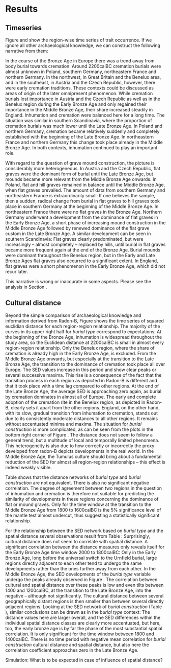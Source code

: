 # Results {#results}

## Timeseries

Figure \ref{development_burial_type} and \ref{development_burial_construction} show the region-wise time series of trait occurrence. If we ignore all other archaeological knowledge, we can construct the following narrative from them: \newline

In the course of the Bronze Age in Europe there was a trend away from body burial towards cremation. Around 2200calBC cremation burials were almost unknown in Poland, southern Germany, northeastern France and northern Germany. In the northwest, in Great Britain and the Benelux area, and in the southeast, in Austria and the Czech Republic, however, there were early cremation traditions. These contexts could be discussed as areas of origin of the later omnipresent phenomenon. While cremation burials lost importance in Austria and the Czech Republic as well as in the Benelux region during the Early Bronze Age and only regained their importance in the Middle Bronze Age, their share increased steadily in England. Inhumation and cremation were balanced here for a long time. The situation was similar in southern Scandinavia, where the proportion of cremation burials was much lower until the Late Bronze Age. In Poland and northern Germany, cremation became relatively suddenly and completely established with the beginning of the Late Bronze Age. In northeastern France and northern Germany this change took place already in the Middle Bronze Age. In both contexts, inhumation continued to play an important role.

With regard to the question of grave mound construction, the picture is considerably more heterogeneous. In Austria and the Czech Republic, flat graves were the dominant form of burial until the Late Bronze Age, but mounds became more relevant from the Middle Bronze Age onwards. In Poland, flat and hill graves remained in balance until the Middle Bronze Age, when flat graves prevailed. The amount of data from southern Germany and northeastern France is extraordinarily small: If one believes the sample, then a sudden, radical change from burial in flat graves to hill graves took place in southern Germany at the beginning of the Middle Bronze Age. In northeastern France there were no flat graves in the Bronze Age. Northern Germany underwent a development from the dominance of flat graves in the Early Bronze Age, a short phase of increasing mound construction in the Middle Bronze Age followed by renewed dominance of the flat grave custom in the Late Bronze Age. A similar development can be seen in southern Scandinavia: Flat graves clearly predominated, but were increasingly -- almost completely -- replaced by hills, until burial in flat graves became more frequent again at the end of the Bronze Age. Burial mounds were dominant throughout the Benelux region, but in the Early and Late Bronze Ages flat graves also occurred to a significant extent. In England, flat graves were a short phenomenon in the Early Bronze Age, which did not recur later. \newline

This narrative is wrong or inaccurate in some aspects. Please see the analysis in Section \ref{time-series-discussion}.

## Cultural distance

Beyond the simple comparison of archaeological knowledge and information derived from Radon-B, Figure \ref{sed_region_matrix} shows the time series of squared euclidian distance for each region-region relationship. The majority of the curves in its upper right half for *burial type* correspond to expectations: At the beginning of the Bronze Age, inhumation is widespread throughout the study area, so the Euclidean distance at 2200calBC is small in almost every region-region relationship. Only the Benelux region, where the share of cremation is already high in the Early Bronze Age, is excluded. From the Middle Bronze Age onwards, but especially at the transition to the Late Bronze Age, the transition to the dominance of cremation took place all over Europe. The SED values increase in this period and show clear peaks or several successive maxima. This rise is a consequence of the fact that the transition process in each region as depicted in Radon-B is different and that it took place with a time lag compared to other regions. At the end of the Late Bronze Age, the average SED is approaching zero again, as burial by cremation dominates in almost all of Europe. The early and complete adoption of the cremation rite in the Benelux region, as depicted in Radon-B, clearly sets it apart from the other regions. England, on the other hand, with its slow, gradual transition from inhumation to cremation, stands out due to its consistently moderate distances to all other regions. It remains without accentuated minima and maxima. The situation for *burial construction* is more complicated, as can be seen from the plots in the bottom right corner of Figure \ref{sed_region_matrix}. The distance does not seem to follow a general trend, but a multitude of local and temporally limited phenomena. This heterogeneity is also due to how correctly or incorrectly the proxy developed from radon-B depicts developments in the real world. In the Middle Bronze Age, the Tumulus culture should bring about a fundamental reduction of the SED for almost all region-region relationships -- this effect is indeed weakly visible. 

Table \ref{tab:distanceandcorrelationtable*} shows that the distance networks of *burial type* and *burial construction* are not equivalent. There is also no significant negative correlation. The degree of agreement between two regions in the question of inhumation and cremation is therefore not suitable for predicting the similarity of developments in these regions concerning the dominance of flat or mound graves. Only for the time window at the transition to the Middle Bronze Age from 1800 to 1600calBC is the 5% significance level of the mantle test almost undercut, thus suggesting a statistically significant relationship. 

For the relationship between the SED network based on *burial type* and the spatial distance several observations result from Table \ref{tab:distanceandcorrelationtable*}: Surprisingly, cultural distance does not seem to correlate with spatial distance. A significant correlation between the distance measures only reveals itself for the Early Bronze Age time window 2000 to 1800calBC: Only in the Early Bronze Age, long before the universal switch to the Urnfield burial, large regions directly adjacent to each other tend to undergo the same developments rather than the ones further away from each other. In the Middle Bronze Age, the SED developments of the *burial type* variable undergo the peaks already observed in Figure \ref{sed_region_matrix}. The correlation between cultural and spatial distance over these peaks is low and even tilts between 1400 and 1200calBC, at the transition to the Late Bronze Age, into the negative -- although not significantly. The cultural distance between several geographically distant regions is then smaller than between several directly adjacent regions. Looking at the SED network of *burial construction* (Table \ref{tab:distanceandcorrelationtable*}), similar conclusions can be drawn as in the *burial type* context: The distance values here are larger overall, and the SED differences within the individual spatial distance classes are clearly more accentuated, but here, too, the early bronze age is by far the phase of the most substantial spatial correlation. It is only significant for the time window between 1800 and 1400calBC. There is no time period with negative mean correlation for *burial construction* cultural distance and spatial distance, but also here the correlation coefficient approaches zero in the Late Bronze Age. 

Simulation: What is to be expected in case of influence of spatial distance?
